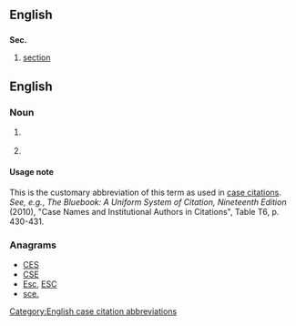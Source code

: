 {{also|sec|SEC|seč}}
==English==

==={{abbreviation-old|en}}===
'''Sec.'''

# [[section]]

==English==
===Noun===
{{en-noun|?}}
# {{context|legal}} {{abbreviation of|security|lang=en}}
# {{context|legal}} {{abbreviation of|securities|lang=en}}

====Usage note====
This is the customary abbreviation of this term as used in [[case citation]]s. ''See, e.g.'', ''The Bluebook: A Uniform System of Citation, Nineteenth Edition'' (2010), "Case Names and Institutional Authors in Citations", Table T6, p. 430-431.

[[Category:English case citation abbreviations]]

===Anagrams===
* [[CES#English|CES]] 
* [[CSE#English|CSE]]
* [[Esc#English|Esc]], [[ESC#English|ESC]]
* [[sce.#English|sce.]]